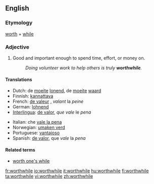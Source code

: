 ==English==

===Etymology===
[[worth]] + [[while]]

===Adjective===
{{en-adj}}

# Good and important enough to spend time, effort, or money on.
#: ''Doing volunteer work to help others is truly '''worthwhile'''.''

====Translations====
{{trans-top|good and important enough to spend time, effort, or money on}}
* Dutch: de [[moeite]] {{f}} [[lonend]], de [[moeite]] [[waard]]
* Finnish: [[kannattava]]
* French: [[de valeur]] {{f}}, ''valant'' la ''peine''
* German: [[lohnend]]
* [[Interlingua]]: [[de valor]], ''que'' ''vale'' le ''pena''
{{trans-mid}}
* Italian: che [[vale la pena]]
* Norwegian: [[umaken verd]]
* Portuguese: [[vantajoso]]
* Spanish: [[de valor]], que ''vale'' la ''pena''
{{trans-bottom}}

====Related terms====
* [[worth one's while]]

[[fr:worthwhile]]
[[io:worthwhile]]
[[it:worthwhile]]
[[hu:worthwhile]]
[[fi:worthwhile]]
[[ta:worthwhile]]
[[vi:worthwhile]]
[[zh:worthwhile]]